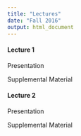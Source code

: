 ```yaml
---
title: "Lectures"
date: "Fall 2016"
output: html_document
---
```


#### Lecture 1

Presentation  

Supplemental Material

#### Lecture 2

Presentation

Supplemental Material